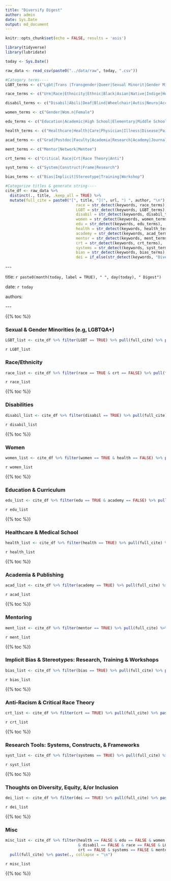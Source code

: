 ```yaml
---
title: "Diversify Digest"
author: admin
date: Sys.Date
output: md_document
---
```


```r
knitr::opts_chunk$set(echo = FALSE, results = 'asis')

library(tidyverse)
library(lubridate)

today <- Sys.Date()

raw_data <- read_csv(paste0("../data/raw", today, ".csv"))

#Category terms----
LGBT_terms <- c("Lgbt|Trans |Transgender|Queer|Sexual Minorit|Gender Minorit|Gender Ident|Sexual Orientation|Lesbian|Gay")

race_terms <- c("Urm|Race|Ethnicity|Ethnic|Black|Asian|Native|Indige|Hurm|Immigrant|Racial|Latin|Hispanic|Minority|Racism|African")

disabil_terms <- c("Disabil|Abili|Deaf|Blind|Wheelchair|Autis|Neuro|Accessibility|Mental Illness|Ablism|Impaired|Adhd|Disable")

women_terms <- c("Gender|Wom.n|Female")

edu_terms <- c("Education|Academic|High School|Elementary|Middle School|School|College Grad|Classroom|Learning|Pedagog|Teach|Instruct|Curric|Affirmative Action|Campus")

health_terms <- c("Healthcare|Health|Care|Physician|Illness|Disease|Pain|Medic|Provid|Nurse|Doctor|Resident|Patient|Treat|Surg|Perscri|Sex.Related")

acad_terms <- c("Grad|Postdoc|Faculty|Academia|Research|Academy|Journal|Publish|Public|Cite|Citation|Author|Academic|Review|Higher Ed|Peer Review|Lit|Editor")

ment_terms <- c("Mentor|Network|Mentee")

crt_terms <- c("Critical Race|Crt|Race Theory|Anti")

syst_terms <- c("System|Construct|Frame|Research")

bias_terms <- c("Bias|Implicit|Stereotype|Training|Workshop")

#Categorize titles & generate string----
cite_df <- raw_data %>% 
  distinct(., title, .keep_all = TRUE) %>% 
  mutate(full_cite = paste0("[", title, "](", url, ") ", author, "\n"),
                               race = str_detect(keywords, race_terms),
                               LGBT = str_detect(keywords, LGBT_terms),
                               disabil = str_detect(keywords, disabil_terms),
                               women = str_detect(keywords, women_terms),
                               edu = str_detect(keywords, edu_terms),
                               health = str_detect(keywords, health_terms),
                               academy = str_detect(keywords, acad_terms),
                               mentor = str_detect(keywords, ment_terms),
                               crt = str_detect(keywords, crt_terms),
                               systems = str_detect(keywords, syst_terms),
                               bias = str_detect(keywords, bias_terms),
                               dei = if_else(str_detect(keywords, "Diversity") & str_detect(keywords, "Inclusion"), TRUE, FALSE))

```
\-\-\- 

title: `r paste0(month(today, label = TRUE), " ", day(today), " Digest")`

date: `r today`

authors: 

\-\-\- 

{{% toc %}}

### Sexual & Gender Minorities (e.g, LGBTQA+) ##
```r

LGBT_list <- cite_df %>% filter(LGBT == TRUE) %>% pull(full_cite) %>% paste(., collapse = "\n")
```

`r LGBT_list`

### Race/Ethnicity ##
```r

race_list <- cite_df %>% filter(race == TRUE & crt == FALSE) %>% pull(full_cite) %>% paste(., collapse = "\n")
```

`r race_list`

{{% toc %}}

### Disabilities ##
```r

disabil_list <- cite_df %>% filter(disabil == TRUE) %>% pull(full_cite) %>% paste(., collapse = "\n")
```

`r disabil_list`

{{% toc %}}

### Women ##
```r

women_list <- cite_df %>% filter(women == TRUE & health == FALSE) %>% pull(full_cite) %>% paste(., collapse = "\n")
```

`r women_list`

{{% toc %}}

### Education & Curriculum ##
```r

edu_list <- cite_df %>% filter(edu == TRUE & academy == FALSE) %>% pull(full_cite) %>% paste(., collapse = "\n")
```

`r edu_list`

{{% toc %}}

### Healthcare & Medical School ##
```r

health_list <- cite_df %>% filter(health == TRUE) %>% pull(full_cite) %>% paste(., collapse = "\n")
```

`r health_list`

{{% toc %}}

### Academia & Publishing ##
```r

acad_list <- cite_df %>% filter(academy == TRUE) %>% pull(full_cite) %>% paste(., collapse = "\n")
```

`r acad_list`

{{% toc %}}

### Mentoring ##
```r

ment_list <- cite_df %>% filter(mentor == TRUE) %>% pull(full_cite) %>% paste(., collapse = "\n")
```

`r ment_list`

{{% toc %}}

### Implicit Bias & Stereotypes: Research, Training & Workshops ##
```r

bias_list <- cite_df %>% filter(bias == TRUE) %>% pull(full_cite) %>% paste(., collapse = "\n")
```

`r bias_list`

{{% toc %}}

### Anti-Racism & Critical Race Theory ##
```r

crt_list <- cite_df %>% filter(crt == TRUE) %>% pull(full_cite) %>% paste(., collapse = "\n")
```

`r crt_list`

{{% toc %}}

### Research Tools: Systems, Constructs, & Frameworks ##
```r

syst_list <- cite_df %>% filter(systems == TRUE) %>% pull(full_cite) %>% paste(., collapse = "\n")
```

`r syst_list`

{{% toc %}}

### Thoughts on Diversity, Equity, &/or Inclusion ##
```r

dei_list <- cite_df %>% filter(dei == TRUE) %>% pull(full_cite) %>% paste(., collapse = "\n")
```

`r dei_list`

{{% toc %}}

### Misc ##
```r

misc_list <- cite_df %>% filter(health == FALSE & edu == FALSE & women == FALSE & academy == FALSE
                                & disabil == FALSE & race == FALSE & LGBT == FALSE & dei == FALSE &
                                crt == FALSE & systems == FALSE & mentor == FALSE & bias == FALSE) %>% 
  pull(full_cite) %>% paste(., collapse = "\n")
```

`r misc_list`

{{% toc %}}
